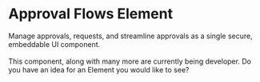 
# Approval Flows Element

<span className="subtitle-custom">
	Manage approvals, requests, and streamline approvals as a single secure,
	embeddable UI component.
</span>
<br />
<br />
This component, along with many more are currently being developer. Do you have an
idea for an Element you would like to see?
<br />
<br />

<EmailUpdatesBox />
<HelpSupportTile />
